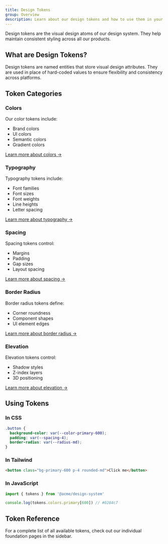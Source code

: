 ```yaml
---
title: Design Tokens
group: Overview
description: Learn about our design tokens and how to use them in your projects.
---
```


Design tokens are the visual design atoms of our design system. They help maintain consistent styling across all our products.

## What are Design Tokens?

Design tokens are named entities that store visual design attributes. They are used in place of hard-coded values to ensure flexibility and consistency across platforms.

## Token Categories

### Colors

Our color tokens include:

- Brand colors
- UI colors
- Semantic colors
- Gradient colors

[Learn more about colors →](/foundations/colors)

### Typography

Typography tokens include:

- Font families
- Font sizes
- Font weights
- Line heights
- Letter spacing

[Learn more about typography →](/foundations/typography)

### Spacing

Spacing tokens control:

- Margins
- Padding
- Gap sizes
- Layout spacing

[Learn more about spacing →](/foundations/spacing)

### Border Radius

Border radius tokens define:

- Corner roundness
- Component shapes
- UI element edges

[Learn more about border radius →](/foundations/border-radius)

### Elevation

Elevation tokens control:

- Shadow styles
- Z-index layers
- 3D positioning

[Learn more about elevation →](/foundations/elevation)

## Using Tokens

### In CSS

```css
.button {
  background-color: var(--color-primary-600);
  padding: var(--spacing-4);
  border-radius: var(--radius-md);
}
```

### In Tailwind

```html
<button class="bg-primary-600 p-4 rounded-md">Click me</button>
```

### In JavaScript

```js
import { tokens } from '@acme/design-system'

console.log(tokens.colors.primary[600]) // #0284c7
```

## Token Reference

For a complete list of all available tokens, check out our individual foundation pages in the sidebar.
